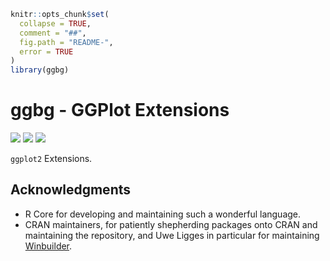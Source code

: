 <!-- README.md is generated from README.Rmd. Please edit that file -->

```r
knitr::opts_chunk$set(
  collapse = TRUE,
  comment = "##",
  fig.path = "README-",
  error = TRUE
)
library(ggbg)
```
# ggbg - GGPlot Extensions

[![](https://travis-ci.org/brodieG/ggbg.svg?branch=master)](https://travis-ci.org/brodieG/ggbg)
[![](https://codecov.io/github/brodieG/ggbg/coverage.svg?branch=master)](https://codecov.io/github/brodieG/ggbg?branch=master)
[![](http://www.r-pkg.org/badges/version/ggbg)](https://cran.r-project.org/package=ggbg)

`ggplot2` Extensions.

## Acknowledgments

* R Core for developing and maintaining such a wonderful language.
* CRAN maintainers, for patiently shepherding packages onto CRAN and maintaining
  the repository, and Uwe Ligges in particular for maintaining
  [Winbuilder](http://win-builder.r-project.org/).
